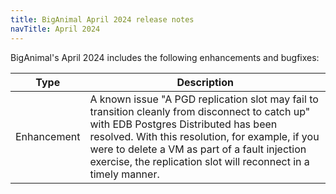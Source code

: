 ```yaml
---
title: BigAnimal April 2024 release notes
navTitle: April 2024
---
```


BigAnimal's April 2024 includes the following enhancements and bugfixes:

| Type | Description |
|------|-------------|
| Enhancement | A known issue "A PGD replication slot may fail to transition cleanly from disconnect to catch up" with EDB Postgres Distributed has been resolved. With this resolution, for example, if you were to delete a VM as part of a fault injection exercise, the replication slot will reconnect in a timely manner. |



